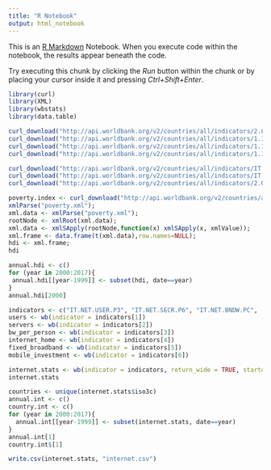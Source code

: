 ```yaml
---
title: "R Notebook"
output: html_notebook
---
```


This is an [R Markdown](http://rmarkdown.rstudio.com) Notebook. When you execute code within the notebook, the results appear beneath the code. 

Try executing this chunk by clicking the *Run* button within the chunk or by placing your cursor inside it and pressing *Ctrl+Shift+Enter*. 

```r
library(curl)
library(XML)
library(wbstats)
library(data.table)
```

```r
curl_download("http://api.worldbank.org/v2/countries/all/indicators/2.0.cov.Math.pl_2.all?per_page=10000", "math_proficiency.xml")
curl_download("http://api.worldbank.org/v2/countries/all/indicators/1.1_ACCESS.ELECTRICITY.TOT?per_page=10000", "electricity.xml")
curl_download("http://api.worldbank.org/v2/countries/all/indicators/1.1_YOUTH.LITERACY.RATE?per_page=10000", "youth_literacy.xml")
curl_download("http://api.worldbank.org/v2/countries/all/indicators/1.1.PGap.Poor4uds?per_page=10000", "poverty_gap.xml")
```


```r
curl_download("http://api.worldbank.org/v2/countries/all/indicators/IT.NET.USER.P3?per_page=10000", "internet_users_per_thousand.xml")
curl_download("http://api.worldbank.org/v2/countries/all/indicators/IT.NET.SECR.P6?per_page=10000", "secure_servers.xml")
curl_download("http://api.worldbank.org/v2/countries/all/indicators/2.0.cov.Int?per_page=10000", "internet_coverage.xml")

```

```r
poverty.index <- curl_download("http://api.worldbank.org/v2/countries/all/indicators/UNDP.HDI.XD?per_page=20000", "poverty.xml");
xmlParse("poverty.xml");
xml.data <- xmlParse("poverty.xml");
rootNode <- xmlRoot(xml.data);
xml.data <- xmlSApply(rootNode,function(x) xmlSApply(x, xmlValue));
xml.frame <- data.frame(t(xml.data),row.names=NULL);
hdi <- xml.frame;
hdi
```
```r
annual.hdi <- c()
for (year in 2000:2017){
 annual.hdi[[year-1999]] <- subset(hdi, date==year)
}
annual.hdi[2000]
```

```r
indicators <- c("IT.NET.USER.P3", "IT.NET.SECR.P6", "IT.NET.BNDW.PC",  "gwp1", "IT.NET.BBND.P2", "IT.MOB.INVS.CD")
users <- wb(indicator = indicators[1])
servers <- wb(indicator = indicators[2])
bw_per_person <- wb(indicator = indicators[3])
internet_home <- wb(indicator = indicators[4])
fixed_broadband <- wb(indicator = indicators[5])
mobile_investment <- wb(indicator = indicators[6])
```

```r
internet.stats <- wb(indicator = indicators, return_wide = TRUE, startdate = 2000, enddate = 2017)
internet.stats
```
```r
countries <- unique(internet.stats$iso3c)
annual.int <- c()
country.int <- c()
for (year in 2000:2017){
  annual.int[[year-1999]] <- subset(internet.stats, date==year)
}
annual.int[1]
country.int$[1]
```



```r
write.csv(internet.stats, "internet.csv")
```



